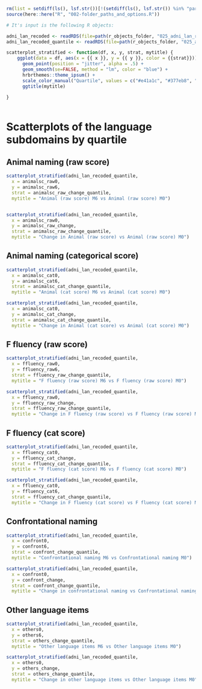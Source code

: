 ```r
rm(list = setdiff(ls(), lsf.str())[!(setdiff(ls(), lsf.str()) %in% "params")])
source(here::here("R", "002-folder_paths_and_options.R"))

# It's input is the following R objects:

adni_lan_recoded <- readRDS(file=path(r_objects_folder, "025_adni_lan_recoded.rds"))  
adni_lan_recoded_quantile <- readRDS(file=path(r_objects_folder, "025_adni_lan_recoded_quantile.rds"))
```


```r

scatterplot_stratified <- function(df, x, y, strat, mytitle) {
    ggplot(data = df, aes(x = {{ x }}, y = {{ y }}, color = {{strat}})) +
      geom_point(position = "jitter", alpha = .5) +
      geom_smooth(se=FALSE, method = "lm", color = "blue") +
      hrbrthemes::theme_ipsum() +
      scale_color_manual("Quartile", values = c("#e41a1c", "#377eb8", "#4daf4a", "#984ea3")) +
      ggtitle(mytitle) 
      
}



```

# Scatterplots of the language subdomains by quartile

## Animal naming (raw score)

```r

scatterplot_stratified(adni_lan_recoded_quantile, 
  x = animalsc_raw0, 
  y = animalsc_raw6, 
  strat = animalsc_raw_change_quantile,
  mytitle = "Animal (raw score) M6 vs Animal (raw score) M0")


scatterplot_stratified(adni_lan_recoded_quantile, 
  x = animalsc_raw0, 
  y = animalsc_raw_change, 
  strat = animalsc_raw_change_quantile,
  mytitle = "Change in Animal (raw score) vs Animal (raw score) M0")


```

## Animal naming (categorical score)

```r

scatterplot_stratified(adni_lan_recoded_quantile, 
  x = animalsc_cat0, 
  y = animalsc_cat6, 
  strat = animalsc_cat_change_quantile,
  mytitle = "Animal (cat score) M6 vs Animal (cat score) M0")

scatterplot_stratified(adni_lan_recoded_quantile, 
  x = animalsc_cat0, 
  y = animalsc_cat_change, 
  strat = animalsc_cat_change_quantile,
  mytitle = "Change in Animal (cat score) vs Animal (cat score) M0")

```

## F fluency (raw score)

```r

scatterplot_stratified(adni_lan_recoded_quantile, 
  x = ffluency_raw0, 
  y = ffluency_raw6, 
  strat = ffluency_raw_change_quantile,
  mytitle = "F fluency (raw score) M6 vs F fluency (raw score) M0")

scatterplot_stratified(adni_lan_recoded_quantile, 
  x = ffluency_raw0, 
  y = ffluency_raw_change, 
  strat = ffluency_raw_change_quantile,
  mytitle = "Change in F fluency (raw score) vs F fluency (raw score) M0")

```

## F fluency (cat score)

```r

scatterplot_stratified(adni_lan_recoded_quantile, 
  x = ffluency_cat0, 
  y = ffluency_cat_change, 
  strat = ffluency_cat_change_quantile,
  mytitle = "F fluency (cat score) M6 vs F fluency (cat score) M0")

scatterplot_stratified(adni_lan_recoded_quantile, 
  x = ffluency_cat0, 
  y = ffluency_cat6, 
  strat = ffluency_cat_change_quantile,
  mytitle = "Change in F fluency (cat score) vs F fluency (cat score) M0")

```

## Confrontational naming

```r

scatterplot_stratified(adni_lan_recoded_quantile, 
  x = confront0, 
  y = confront6, 
  strat = confront_change_quantile,
  mytitle = "Confrontational naming M6 vs Confrontational naming M0")

scatterplot_stratified(adni_lan_recoded_quantile, 
  x = confront0, 
  y = confront_change, 
  strat = confront_change_quantile,
  mytitle = "Change in confrontational naming vs Confrontational naming M0")

```

## Other language items

```r

scatterplot_stratified(adni_lan_recoded_quantile, 
  x = others0, 
  y = others6, 
  strat = others_change_quantile,
  mytitle = "Other language items M6 vs Other language items M0")

scatterplot_stratified(adni_lan_recoded_quantile, 
  x = others0, 
  y = others_change, 
  strat = others_change_quantile,
  mytitle = "Change in other language items vs Other language items M0")

```


